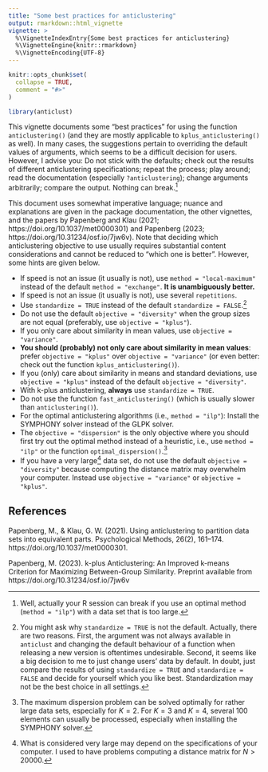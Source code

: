 ```yaml
---
title: "Some best practices for anticlustering"
output: rmarkdown::html_vignette
vignette: >
  %\VignetteIndexEntry{Some best practices for anticlustering}
  %\VignetteEngine{knitr::rmarkdown}
  %\VignetteEncoding{UTF-8}
---
```


```r
knitr::opts_chunk$set(
  collapse = TRUE,
  comment = "#>"
)
```

```r
library(anticlust)
```


This vignette documents some "best practices" for using the function `anticlustering()` (and they are mostly applicable to `kplus_anticlustering()` as well). In many cases, the suggestions pertain to overriding the default values of arguments, which seems to be a difficult decision for users. However, I advise you: Do not stick with the defaults; check out the results of different anticlustering specifications; repeat the process; play around; read the documentation (especially `?anticlustering`); change arguments arbitrarily; compare the output. Nothing can break.[^wellactually]

[^wellactually]: Well, actually your R session can break if you use an optimal method (`method = "ilp"`) with a data set that is too large. 

This document uses somewhat imperative language; nuance and explanations are given in the package documentation, the other vignettes, and the papers by Papenberg and Klau (2021; https://doi.org/10.1037/met0000301) and Papenberg (2023; https://doi.org/10.31234/osf.io/7jw6v). Note that deciding which anticlustering objective to use usually requires substantial content considerations and cannot be reduced to "which one is better". However, some hints are given below. 

- If speed is not an issue (it usually is not), use `method = "local-maximum"` instead of the default  `method = "exchange"`. **It is unambiguously better.**
- If speed is not an issue (it usually is not), use several `repetitions`.
- Use `standardize = TRUE` instead of the default `standardize = FALSE`.[^whydefault]
- Do not use the default `objective = "diversity"` when the group sizes are not equal (preferably, use `objective = "kplus"`).
- If you only care about similarity in mean values, use `objective = "variance"`.
- **You should (probably) not only care about similarity in mean values**: prefer `objective = "kplus"` over `objective = "variance"` (or even better: check out the function `kplus_anticlustering()`).
- If you (only) care about similarity in means and standard deviations, use `objective = "kplus"` instead of the default `objective = "diversity"`.
- With k-plus anticlustering, **always** use `standardize = TRUE`.
- Do not use the function `fast_anticlustering()` (which is usually slower than `anticlustering()`).
- For the optimal anticlustering algorithms (i.e., `method = "ilp"`): Install the SYMPHONY solver instead of the GLPK solver. 
- The `objective = "dispersion"` is the only objective where you should first try out the optimal method instead of a heuristic, i.e., use `method = "ilp"` or the function `optimal_dispersion()`.[^optdispersion]
- If you have a very large[^whatisverylarge] data set, do not use the default `objective = "diversity"` because computing the distance matrix may overwhelm your computer. Instead use `objective = "variance"` or `objective = "kplus"`.

[^whydefault]: You might ask why `standardize = TRUE` is not the default. Actually, there are two reasons. First, the argument was not always available in `anticlust` and changing the default behaviour of a function when releasing a new version is oftentimes undesirable. Second, it seems like a big decision to me to just change users' data by default. In doubt, just compare the results of using `standardize = TRUE` and `standardize = FALSE` and decide for yourself which you like best. Standardization may not be the best choice in all settings.

[^optdispersion]: The maximum dispersion problem can be solved optimally for rather large data sets, especially for $K = 2$. For $K = 3$ and $K = 4$, several 100 elements can usually be processed, especially when installing the SYMPHONY solver.

[^whatisverylarge]: What is considered very large may depend on the specifications of your computer. I used to have problems computing a distance matrix for $N > 20000$.


## References 

Papenberg, M., & Klau, G. W. (2021). Using anticlustering to partition data sets into equivalent parts. Psychological Methods, 26(2), 161–174. https://doi.org/10.1037/met0000301.

Papenberg, M. (2023). k-plus Anticlustering: An Improved k-means Criterion for Maximizing Between-Group Similarity. Preprint available from https://doi.org/10.31234/osf.io/7jw6v